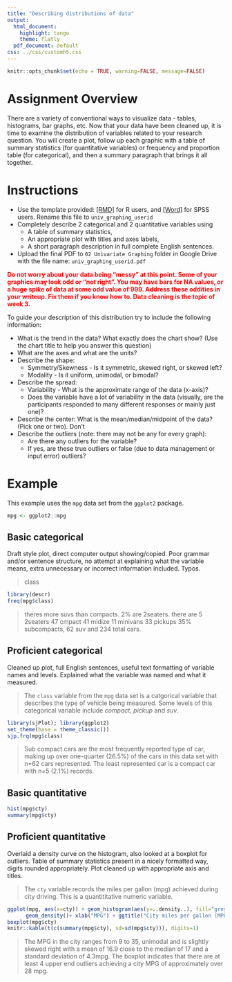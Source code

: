 ```yaml
---
title: "Describing distributions of data"
output:
  html_document:
    highlight: tango
    theme: flatly
  pdf_document: default
css: ../css/customh5.css
---
```


```r
knitr::opts_chunk$set(echo = TRUE, warning=FALSE, message=FALSE)
```

# Assignment Overview

There are a variety of conventional ways to visualize data - tables, histograms, bar graphs, etc. Now that your data have been cleaned up, it is time to examine the distribution of variables related to your research question. You will create a plot, follow up each graphic with a table of summary statistics (for quantitative variables) or frequency and proportion table (for categorical), and then a summary paragraph that brings it all together. 

# Instructions

* Use the template provided: [[RMD]](Univariate_Graphing_template.Rmd) for R users, and [[Word]](Univariate_Graphing_template.docx) for SPSS users. Rename this file to `univ_graphing_userid`
* Completely describe 2 categorical and 2 quantitative variables using 
    - A table of summary statistics,
    - An appropriate plot with titles and axes labels, 
    - A short paragraph description in full complete English sentences. 
* Upload the final PDF to `02 Univariate Graphing` folder in Google Drive with the file name: `univ_graphing_userid.pdf`

 
**<span style="color:red">Do not worry about your data being "messy" at this point. Some of your graphics may look odd or "not right". You may have bars for NA values, or a huge spike of data at some odd value of 999. Address these oddities in your writeup. Fix them if you know how to. Data cleaning is the topic of week 3.</span>**

To guide your description of this distribution try to include the following information:

* What is the trend in the data? What exactly does the chart show? (Use the chart title to help you answer this question)
* What are the axes and what are the units?
* Describe the shape:
    - Symmetry/Skewness - Is it symmetric, skewed right, or skewed left?
    - Modality - Is it uniform, unimodal, or bimodal?             
* Describe the spread:
    - Variability - What is the approximate range of the data (x-axis)?
    - Does the variable have a lot of variability in the data (visually, are the participants responded to many different responses or mainly just one)?
* Describe the center: What is the mean/median/midpoint of the data? (Pick one or two). Don't 
* Describe the outliers (note: there may not be any for every graph):
    - Are there any outliers for the variable?
    - If yes, are these true outliers or false (due to data management or input error) outliers?

\newpage 

# Example
This example uses the `mpg` data set from the `ggplot2` package.
```r
mpg <- ggplot2::mpg
```

## Basic categorical
Draft style plot, direct computer output showing/copied. Poor grammar and/or sentence structure, no attempt at explaining what the variable means, extra unnecessary or incorrect information included. Typos. 

> class

```r
library(descr)
freq(mpg$class)
```

> theres more suvs than compacts. 2% are 2seaters. there are 5 2seaters 47 cmpact 41 midize 11 minivans 33 pickups 35% subcompacts, 62 suv and 234 total cars. 

## Proficient categorical
Cleaned up plot, full English sentences, useful text formatting of variable names and levels. Explained what the variable was named and what it measured. 

> The `class` variable from the `mpg` data set is a catgorical variable that describes the type of vehicle being measured. Some levels of this categorical variable include _compact_, _pickup_ and _suv_. 

```r
library(sjPlot); library(ggplot2)
set_theme(base = theme_classic())
sjp.frq(mpg$class)
```

> Sub compact cars are the most frequently reported type of car, making up over one-quarter (26.5%) of the cars in this data set with n=62 cars represented. The least represented car is a compact car with n=5 (2.1%) records. 

\newpage

## Basic quantitative 

```r
hist(mpg$cty)
summary(mpg$cty)
```

## Proficient quantitative
Overlaid a density curve on the histogram, also looked at a boxplot for outliers. Table of summary statistics present in a nicely formatted way, digits rounded appropriately. Plot cleaned up with appropriate axis and titles.  

> The `cty` variable records the miles per gallon (mpg) achieved during city driving. This is a quantititative numeric variable. 

```r
ggplot(mpg, aes(x=cty)) + geom_histogram(aes(y=..density..), fill="grey", binwidth = 2) + 
      geom_density()+ xlab("MPG") + ggtitle("City miles per gallon (MPG)") 
boxplot(mpg$cty)
knitr::kable(t(c(summary(mpg$cty), sd=sd(mpg$cty))), digits=1)
```

> The MPG in the city ranges from 9 to 35, unimodal and is slightly skewed right with a mean of 16.9 close to the median of 17 and a standard deviation of 4.3mpg. The boxplot indicates that there are at least 4 upper end outliers achieving a city MPG of approximately over 28 mpg. 


